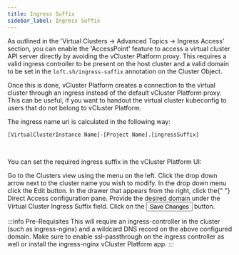 ```yaml
---
title: Ingress Suffix
sidebar_label: Ingress Suffix
---
```



As outlined in the 'Virtual Clusters -> Advanced Topics -> Ingress Access' section, you can enable the 'AccessPoint' feature to access a virtual cluster API server directly by avoiding the vCluster Platform proxy. This requires a valid ingress controller to be present on the host cluster and a valid domain to be set in the `loft.sh/ingress-suffix` annotation on the Cluster Object.

Once this is done, vCluster Platform creates a connection to the virtual cluster through an ingress instead of the default vCluster Platform proxy. This can be useful, if you want to handout the virtual cluster kubeconfig to users that do not belong to vCluster Platform.

The ingress name url is calculated in the following way:

`[VirtualClusterInstance Name]-[Project Name].[ingressSuffix]`

<br />

You can set the required ingress suffix in the vCluster Platform UI:

<Flow id="cluster-ingress-suffix">
  <Step>
    Go to the <NavStep>Clusters</NavStep> view using the menu on the left.
  </Step>
  <Step>
    Click the drop down arrow next to the cluster name you wish to modify. In
    the drop down menu click the <Label>Edit</Label> button.
  </Step>
  <Step>
    In the drawer that appears from the right, click the{" "}
    <Label>Direct Access</Label> configuration pane. Provide the desired domain
    under the <Label>Virtual Cluster Ingress Suffix</Label> field.
  </Step>
  <Step>
    Click on the <Button>Save Changes</Button> button.
  </Step>
</Flow>

:::info Pre-Requisites
This will require an ingress-controller in the cluster (such as ingress-nginx) and a wildcard DNS record on the above configured domain. Make sure to enable ssl-passthrough on the ingress controller as well or install the ingress-nginx vCluster Platform app.
:::
